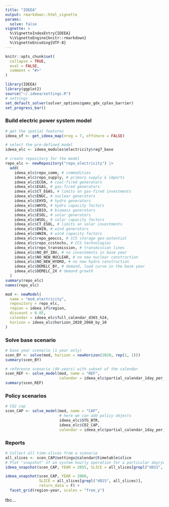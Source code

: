 ```yaml
---
title: "IDEEA"
output: rmarkdown::html_vignette
params:
  solve: false
vignette: >
  %\VignetteIndexEntry{IDEEA}
  %\VignetteEngine{knitr::rmarkdown}
  %\VignetteEncoding{UTF-8}
---
```


```r
knitr::opts_chunk$set(
  collapse = TRUE,
  eval = FALSE,
  comment = "#>"
)
```

```r
library(IDEEA)
library(ggplot2)
source("~/.ideea/settings.R")
# settings
set_default_solver(solver_options$gams_gdx_cplex_barrier)
set_progress_bar()
```


### Build electric power system model
```r
# get the spatial features
ideea_sf <- get_ideea_map(nreg = 7, offshore = FALSE)

# select the pre-defined model
ideea_elc <- ideea_modules$electricity$reg7_base

# create repository for the model
repo_elc <- newRepository("repo_electricity") |>
  add(
    ideea_elc$repo_comm, # commodities
    ideea_elc$repo_supply, # primary supply & imports
    ideea_elc$ECOA, # coal-fired generators
    ideea_elc$EGAS, # gas-fired generators
    ideea_elc$CT_EGAS, # limits on gas-fired investments
    ideea_elc$ENUC, # nuclear generators
    ideea_elc$EHYD, # hydro generators
    ideea_elc$WHYD, # hydro capacity factors
    ideea_elc$EBIO, # biomass generators
    ideea_elc$ESOL, # solar generators
    ideea_elc$WSOL, # solar capacity factors
    ideea_elc$CT_ESOL, # limits on solar investments
    ideea_elc$EWIN, # wind generators
    ideea_elc$WWIN, # wind capacity factors
    ideea_elc$repo_geoccs, # CCS storage geo-potential
    ideea_elc$repo_ccstechs, # CCS technologies
    ideea_elc$repo_transmission, # transmission lines
    ideea_elc$NO_BY_INV, # no investments in base year
    ideea_elc$NO_NEW_NUCLEAR, # no new nuclear construction
    ideea_elc$NO_NEW_HYDRO, # no new hydro construction
    ideea_elc$DEMELC_BY, # demand, load curve in the base year
    ideea_elc$DEMELC_2X # demand growth
  )
summary(repo_elc)
names(repo_elc)

mod <- newModel(
  name = "mod_electricity",
  repository = repo_elc,
  region = ideea_sf$region,
  discount = 0.05,
  calendar = ideea_elc$full_calendar_d365_h24,
  horizon = ideea_elc$horizon_2020_2060_by_10
)

```

### Solve base scenario
```r

# base year scenario (1 year only)
scen_BY <- solve(mod, horizon = newHorizon(2020, rep(1, 1)))
summary(scen_BY)

# reference scenario (40 years) with subset of the calendar
scen_REF <- solve_model(mod, name = "REF", 
                        calendar = ideea_elc$partial_calendar_1day_per_month)
summary(scen_REF)
```

### Policy scenarios
```r
# CO2 cap
scen_CAP <- solve_model(mod, name = "CAP", 
                        # here we can add policy objects
                        ideea_elc$STG_BTR,
                        ideea_elc$CO2_CAP,
                        calendar = ideea_elc$partial_calendar_1day_per_month)
```

### Reports
```r
# Collect all time-slices from a scenario
all_slices <- scen_CAP@settings@calendar@timetable$slice
# Plot "snapshot" of an system hourly operation for a particular day/year
ideea_snapshot(scen_CAP, YEAR = 2055, SLICE = all_slices[grepl("d015", all_slices)])

ideea_snapshot(scen_CAP, YEAR = 2060, 
               SLICE = all_slices[grepl("d015", all_slices)],
               return_data = F) +
  facet_grid(region~year, scales = "free_y")

```

tbc...

